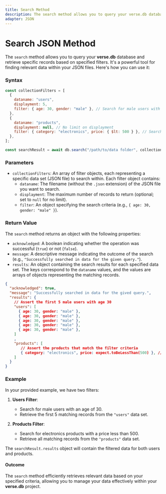 ```yaml
---
title: Search Method
description: The search method allows you to query your verse.db database and retrieve specific records based on specified filters. It's a powerful tool for finding relevant data within your JSON files. Here's how you can use it
adapter: JSON
---
```


# Search JSON Method

The `search` method allows you to query your **verse.db** database and retrieve specific records based on specified filters. It's a powerful tool for finding relevant data within your JSON files. Here's how you can use it:

### Syntax

```javascript
const collectionFilters = [
  {
    dataname: "users",
    displayment: 5,
    filter: { age: 30, gender: "male" }, // Search for male users with age 30
  },
  {
    dataname: "products",
    displayment: null, // No limit on displayment
    filter: { category: "electronics", price: { $lt: 500 } }, // Search for electronics products with price less than 500
  },
];

const searchResult = await db.search("/path/to/data folder", collectionFilters);
```

### Parameters

- `collectionFilters`: An array of filter objects, each representing a specific data set (JSON file) to search within. Each filter object contains:
  - `dataname`: The filename (without the `.json` extension) of the JSON file you want to search.
  - `displayment`: The maximum number of records to return (optional; set to `null` for no limit).
  - `filter`: An object specifying the search criteria (e.g., `{ age: 30, gender: "male" }`).

### Return Value

The `search` method returns an object with the following properties:

- `acknowledged`: A boolean indicating whether the operation was successful (`true`) or not (`false`).
- `message`: A descriptive message indicating the outcome of the search (e.g., `"Successfully searched in data for the given query."`).
- `results`: An object containing the search results for each specified data set. The keys correspond to the `dataname` values, and the values are arrays of objects representing the matching records.

```json
{
  "acknowledged": true,
  "message": "Successfully searched in data for the gived query.",
  "results": {
    // Assert the first 5 male users with age 30
    "users": [
      { age: 30, gender: "male" },
      { age: 30, gender: "male" },
      { age: 30, gender: "male" },
      { age: 30, gender: "male" },
      { age: 30, gender: "male" },
    ]
    ,
    "products": [
       // Assert the products that match the filter criteria
       { category: "electronics", price: expect.toBeLessThan(500) }, // this is a test code don't care about it the `expect.toBeLessThan(500)` this just mean that it will be less than 500
    ]
  }
}
```

### Example

In your provided example, we have two filters:

1. **Users Filter**:
   - Search for male users with an age of 30.
   - Retrieve the first 5 matching records from the `"users"` data set.

2. **Products Filter**:
   - Search for electronics products with a price less than 500.
   - Retrieve all matching records from the `"products"` data set.

The `searchResult.results` object will contain the filtered data for both users and products.

#### Outcome
The `search` method efficiently retrieves relevant data based on your specified criteria, allowing you to manage your data effectively within your **verse.db** project.
